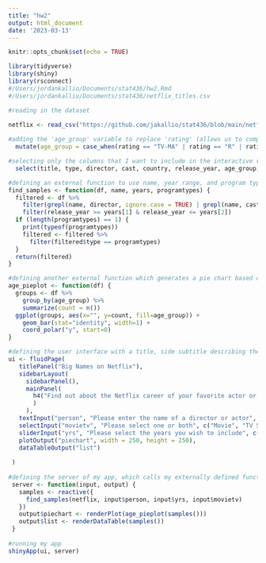 ```yaml
---
title: "hw2"
output: html_document
date: '2023-03-13'
---
```


```r
knitr::opts_chunk$set(echo = TRUE)
```

```r
library(tidyverse)
library(shiny)
library(rsconnect)
#/Users/jordankallio/Documents/stat436/hw2.Rmd
#/Users/jordankallio/Documents/stat436/netflix_titles.csv
```


```r
#reading in the dataset

netflix <- read_csv("https://github.com/jakallio/stat436/blob/main/netflix_titles.csv?raw=true") %>%
  
#adding the 'age_group' variable to replace 'rating' (allows us to compare tv shows and movies more easily in terms of rating)
  mutate(age_group = case_when(rating == "TV-MA" | rating == "R" | rating == "NC-17" ~ "adult", rating == "TV-14" | rating == "PG-13" ~ "teen", rating == "TV-Y" | rating == "TV-Y7" | rating == "TV-Y7 FV" | rating == "TV-G" | rating == "TV-PG" | rating == "G" | rating == "PG" ~ "child")) %>%

#selecting only the columns that I want to include in the interactive visualization
  select(title, type, director, cast, country, release_year, age_group, listed_in)
```

```r
#defining an external function to use name, year range, and program types (whether movie or tv or both) inputs to filter the data
find_samples <- function(df, name, years, programtypes) {
  filtered <- df %>%
    filter(grepl(name, director, ignore.case = TRUE) | grepl(name, cast, ignore.case = TRUE)) %>%
    filter(release_year >= years[1] & release_year <= years[2])
  if (length(programtypes) == 1) {
    print(typeof(programtypes))
    filtered <- filtered %>%
      filter(filtered$type == programtypes)
  }
  return(filtered)
}

#defining another external function which generates a pie chart based off the proportion of target age groups including in the remaining rows post-filtering
age_pieplot <- function(df) {
  groups <- df %>%
    group_by(age_group) %>%
    summarize(count = n())
  ggplot(groups, aes(x="", y=count, fill=age_group)) +
    geom_bar(stat="identity", width=1) +
    coord_polar("y", start=0)
}

#defining the user interface with a title, side subtitle describing the purpose of my app, a text input box for the name of directors/actors, an selection input for movies/tv/both, and a year range input
ui <- fluidPage(
   titlePanel("Big Names on Netflix"),
   sidebarLayout(
     sidebarPanel(),
     mainPanel(
       h4("Find out about the Netflix career of your favorite actor or director using the following filters!", align = "center")
       )
     ),
   textInput("person", "Please enter the name of a director or actor", value = "", width = NULL, placeholder = NULL),
   selectInput("movietv", "Please select one or both", c("Movie", "TV Show"), multiple=TRUE),
   sliderInput("yrs", "Please select the years you wish to include", c(1925, 2021), min=1925, max=2021, sep=""),
   plotOutput("piechart", width = 250, height = 250),
   dataTableOutput("list")
   
 )
 
#defining the server of my app, which calls my externally defined functions "find_samples" and "age_pieplot" to get a chart and a list output
 server <- function(input, output) {
   samples <- reactive({
     find_samples(netflix, input$person, input$yrs, input$movietv)
   })
   output$piechart <- renderPlot(age_pieplot(samples()))
   output$list <- renderDataTable(samples())
 }
 
#running my app
shinyApp(ui, server)
```

